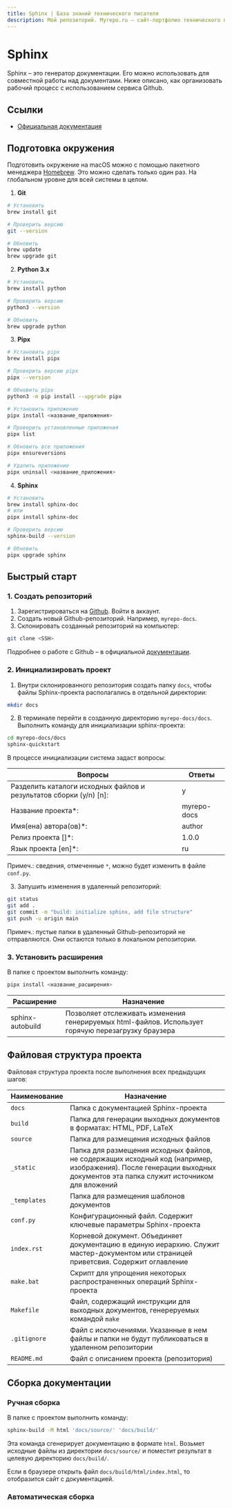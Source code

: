 ```yaml
---
title: Sphinx | База знаний технического писателя
description: Мой репозиторий. Myrepo.ru – сайт-портфолио технического писателя
---
```



# Sphinx

Sphinx – это генератор документации. Его можно использовать для совместной работы над документами. Ниже описано, как организовать рабочий процесс с использованием сервиса Github.

## Ссылки

- [Официальная документация](https://www.sphinx-doc.org/en/master/index.html)

## Подготовка окружения

Подготовить окружение на macOS можно с помощью пакетного менеджера [Homebrew](https://brew.sh). Это можно сделать только один раз. На глобальном уровне для всей системы в целом.

1. **Git**

```bash
# Установить
brew install git
```

```bash
# Проверить версию
git --version
```

```bash
# Обновить
brew update
brew upgrade git
```

2. **Python 3.x**

```bash
# Установить
brew install python
```

```bash
# Проверить версию
python3 --version
```

```bash
# Обновить
brew upgrade python
```

3. **Pipx**

```bash
# Установить pipx
brew install pipx
```

```bash
# Проверить версию pipx
pipx --version
```

```bash
# Обновить pipx
python3 -m pip install --upgrade pipx
```

```bash
# Установить приложение
pipx install <название_приложения>
```

```bash
# Проверить установленные приложения
pipx list
```

```bash
# Обновить все приложения
pipx ensureversions
```

```bash
# Удалить приложение
pipx uninsall <название_приложения>
```

4. **Sphinx**

```bash
# Установить
brew install sphinx-doc
# или
pipx install sphinx-doc
```

```bash
# Проверить версию
sphinx-build --version
```

```bash
# Обновить
pipx upgrade sphinx
```

## Быстрый старт

### 1. Создать репозиторий

1. Зарегистрироваться на [Github](https://github.com/). Войти в аккаунт.
2. Создать новый Github-репозиторий. Например, `myrepo-docs`.
3. Склонировать созданный репозиторий на компьютер:

```bash
git clone <SSH>
```

Подробнее о работе с Github – в официальной [документации](https://docs.github.com/ru).

### 2. Инициализировать проект

1. Внутри склонированного репозитория создать папку `docs`, чтобы файлы Sphinx-проекта располагались в отдельной директории:

```bash filename="myrepo-docs"
mkdir docs
```

2. В терминале перейти в созданную директорию `myrepo-docs/docs`. Выполнить команду для инициализации sphinx-проекта:

```bash filename="myrepo-docs/docs"
cd myrepo-docs/docs
sphinx-quickstart
```

В процессе инициализации система задаст вопросы:

| Вопросы | Ответы |
| ------ | ------ |
| Разделить каталоги исходных файлов и результатов сборки (y/n) [n]: | y |
| Название проекта*: | myrepo-docs |
| Имя(ена) автора(ов)*: | author|
| Релиз проекта []*: | 1.0.0 |
| Язык проекта [en]*: | ru |

Примеч.: сведения, отмеченные `*`, можно будет изменить в файле `conf.py`.

3. Запушить изменения в удаленный репозиторий:

```bash filename="myrepo-docs"
git status
git add .
git commit -m "build: initialize sphinx, add file structure"
git push -u origin main
```

Примеч.: пустые папки в удаленный Github-репозиторий не отправляются. Они остаются только в локальном репозитории.

### 3. Установить расширения

В папке с проектом выполнить команду:

```bash filename="myrepo-docs/docs"
pipx install <название_расширения>
```

| Расширение | Назначение |
| ------ | ------ |
| sphinx-autobuild | Позволяет отслеживать изменения генерируемых html-файлов. Использует горячую перезагрузку браузера |


## Файловая структура проекта

Файловая структура проекта после выполнения всех предыдущих шагов:

<FileTree>
  <FileTree.Folder name="myrepo-docs" defaultOpen>
		<FileTree.Folder name="docs" defaultOpen>
			<FileTree.Folder name="build">
			</FileTree.Folder>
			<FileTree.Folder name="source" defaultOpen>
				<FileTree.Folder name="_static">
				</FileTree.Folder>
				<FileTree.Folder name="_templates">
				</FileTree.Folder>
				<FileTree.File name="conf.py" />
				<FileTree.File name="index.rst" />
			</FileTree.Folder>
			<FileTree.File name="make.bat" />
    	<FileTree.File name="Makefile" />
		</FileTree.Folder>
    <FileTree.File name=".gitignore" />
    <FileTree.File name="README.md" />
  </FileTree.Folder>
</FileTree>

| Наименование | Назначение |
| ------ | ------ |
| `docs` | Папка с документацией Sphinx-проекта |
| `build` | Папка для генерации выходных документов в форматах: HTML, PDF, LaTeX |
|	`source` | Папка для размещения исходных файлов |
| `_static` | Папка для размещения исходных файлов, не содержащих исходный код (например, изображения). После генерации выходных документов эта папка служит источником для вложений |
| `_templates` | Папка для размещения шаблонов документов |
| `conf.py` | Конфигурационный файл. Содержит ключевые параметры Sphinx-проекта |
| `index.rst` | Корневой документ. Объединяет документацию в единую иерархию. Служит мастер-документом или страницей приветсвия. Содержит оглавление |
| `make.bat` | Скрипт для упрощения некоторых распространенных операций Sphinx-проекта|
| `Makefile` | Файл, содержащий инструкции для выходных документов, генереруемых командой `make` |
| `.gitignore` | Файл с исключениями. Указанные в нем файлы и папки не будут публиковаться в удаленном репозитории |
| `README.md` | Файл с описанием проекта (репозитория) |

## Сборка документации

### Ручная сборка

В папке с проектом выполнить команду:

```bash filename="myrepo-docs"
sphinx-build -M html 'docs/source/' 'docs/build/'
```

Эта команда сгенерирует документацию в формате `html`. Возьмет исходные файлы из директории `docs/source/` и поместит результат в целевую директорию `docs/build/`.

Если в браузере открыть файл `docs/build/html/index.html`, то отобразится сайт с документацией.

### Автоматическая сборка


